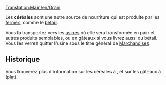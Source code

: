 [[Translation:Main/en/Grain]]{{en/-}}
{{fr/Cargaison|nom=Céréales
|image=Grain.png
|produit=[[Main/fr/Ferme|Ferme]]
|accepté=[[Main/fr/Usine|Usine]]
}}

Les '''céréales''' sont une autre source de nourriture qui est produite par les [[Main/fr/Ferme|fermes]], comme le [[Main/fr/Bétail|bétail]].

Vous la transportez vers les [[Main/fr/Usine|usines]] où elle sera transformée en pain et autres produits semblables, ou en gâteaux si vous livrez aussi du bétail. Vous les verrez quitter l'usine sous le titre général de [[Main/fr/Marchandises|Marchandises]].

==Historique==
Vous trouverez plus d'information sur les céréales à [http://www.wikipedia.org/wiki/fr:Céréale ], et sur les gâteaux à [http://www.wikipedia.org/wiki/fr:Tourte (plat) ].